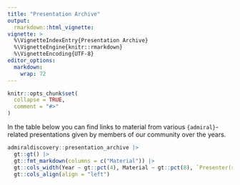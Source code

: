```yaml
---
title: "Presentation Archive"
output:
  rmarkdown::html_vignette:
vignette: >
  %\VignetteIndexEntry{Presentation Archive}
  %\VignetteEngine{knitr::rmarkdown}
  %\VignetteEncoding{UTF-8}
editor_options: 
  markdown: 
    wrap: 72
---
```


```r
knitr::opts_chunk$set(
  collapse = TRUE,
  comment = "#>"
)
```

In the table below you can find links to material from various `{admiral}`-related presentations given by members of our community over the years.

```r
admiraldiscovery::presentation_archive |> 
  gt::gt() |>
  gt::fmt_markdown(columns = c("Material")) |>
  gt::cols_width(Year ~ gt::pct(4), Material ~ gt::pct(8), `Presenter(s)` ~ gt::pct(6), c(Title, Conference) ~ gt::pct(15)) |>
  gt::cols_align(align = "left")
```

